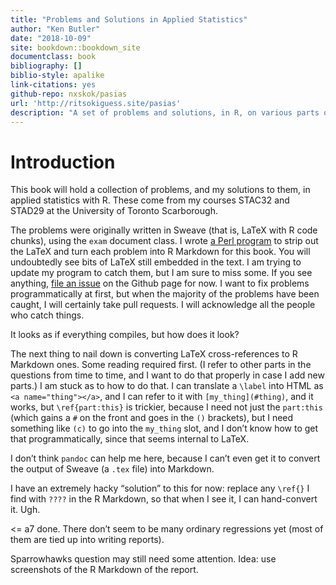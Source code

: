 ```yaml
---
title: "Problems and Solutions in Applied Statistics"
author: "Ken Butler"
date: "2018-10-09"
site: bookdown::bookdown_site
documentclass: book
bibliography: []
biblio-style: apalike
link-citations: yes
github-repo: nxskok/pasias
url: 'http://ritsokiguess.site/pasias'
description: "A set of problems and solutions, in R, on various parts of applied statistics"
---
```


# Introduction


This book will hold a collection of problems, and my solutions to them, in applied statistics with R. These come from my courses STAC32 and STAD29 at the University of Toronto Scarborough.

The problems were originally written in Sweave (that is, LaTeX with R code chunks), using the `exam` document class. I wrote [a Perl program](https://raw.githubusercontent.com/nxskok/pasias/master/convert.pl) to strip out the LaTeX and turn each problem into R Markdown for this book. You will undoubtedly see bits of LaTeX still embedded in the text. I am trying to update my program to catch them, but I am sure to miss some. If you see anything, [file an issue](https://github.com/nxskok/pasias/issues) on the Github page for now. I want to fix problems programmatically at first, but when the majority of the problems have been caught, I will certainly take pull requests. I will acknowledge all the people who catch things.

It looks as if everything compiles, but how does it look?

The next thing to nail down is converting LaTeX cross-references to R Markdown ones. Some reading required first. (I refer to other parts in the questions from time to time, and I want to do that properly in case I add new parts.) I am stuck as to how to do that. I can translate a `\label` into HTML as `<a name="thing"></a>`, and I can refer to it with `[my_thing](#thing)`, and it works, but `\ref{part:this}` is trickier, because I need not just the `part:this` (which gains a `#` on the front and goes in the `()` brackets), but  I need something like `(c)` to go into the `my_thing` slot, and I don't know how to get that programmatically, since that seems internal to LaTeX.

I don't think `pandoc` can help me here, because I can't even get it to convert the output of Sweave (a `.tex` file) into Markdown.

I have an extremely hacky "solution" to this for now: replace any `\ref{}` I find with `????` in the R Markdown, so that when I see it, I can hand-convert it. Ugh.

<= a7 done. There don't seem to be many ordinary regressions yet (most of them are tied up into writing reports).

Sparrowhawks question may still need some attention. Idea: use screenshots of the R Markdown of the report.
